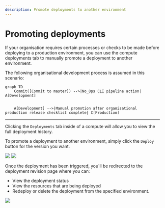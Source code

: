 ```yaml
---
description: Promote deployments to another environment
---
```



# Promoting deployments

If your organisation requires certain processes or checks to be made before deploying to a production environment, you can use the compute deployments tab to manually promote a deployment to another environment.

The following organisational development process is assumed in this scenario:

```mermaid
graph TD
	Commit([Commit to master]) -->|No_Ops CLI pipeline action| A[Development]


	A[Development] -->|Manual promotion after organisational production release checklist complete| C[Production]
```

---

Clicking the `Deployments` tab inside of a compute will allow you to view the full deployment history.

To promote a deployment to another environment, simply click the `Deploy` button for the version you want.

<Image src="/docs/deployments/view_deployments.webp" />
<Image src="/docs/deployments/new_deployment_dialog.webp" />

Once the deployment has been triggered, you'll be redirected to the deployment revision page where you can:

- View the deployment status
- View the resources that are being deployed
- Redeploy or delete the deployment from the specified environment.

<Image src="/docs/deployments/view_deployment_revision.webp" />
